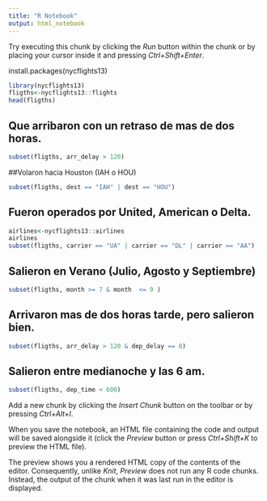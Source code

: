```yaml
---
title: "R Notebook"
output: html_notebook
---
```




Try executing this chunk by clicking the *Run* button within the chunk or by placing your cursor inside it and pressing *Ctrl+Shift+Enter*. 

install.packages(nycflights13)

```r
library(nycflights13)
fligths<-nycflights13::flights
head(fligths)
```


##  Que arribaron con un retraso de mas de dos horas.

```r
subset(fligths, arr_delay > 120)
```

##Volaron hacia Houston (IAH o HOU)
```r
subset(fligths, dest == "IAH" | dest == "HOU")
```
## Fueron operados por United, American o Delta.
```r
airlines<-nycflights13::airlines
airlines
subset(fligths, carrier == "UA" | carrier == "DL" | carrier == "AA")
```


## Salieron en Verano (Julio, Agosto y Septiembre)
```r
subset(fligths, month >= 7 & month  <= 9 )
```

## Arrivaron mas de dos horas tarde, pero salieron bien.
```r
subset(fligths, arr_delay > 120 & dep_delay == 0)
```
## Salieron entre medianoche y las 6 am.
```r
subset(fligths, dep_time < 600)
```


Add a new chunk by clicking the *Insert Chunk* button on the toolbar or by pressing *Ctrl+Alt+I*.

When you save the notebook, an HTML file containing the code and output will be saved alongside it (click the *Preview* button or press *Ctrl+Shift+K* to preview the HTML file).

The preview shows you a rendered HTML copy of the contents of the editor. Consequently, unlike *Knit*, *Preview* does not run any R code chunks. Instead, the output of the chunk when it was last run in the editor is displayed.
